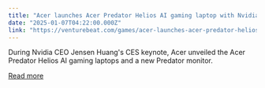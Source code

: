```yaml
---
title: "Acer launches Acer Predator Helios AI gaming laptop with Nvidia’s RTX 5090 GPU"
date: "2025-01-07T04:22:00.000Z"
link: "https://venturebeat.com/games/acer-launches-acer-predator-helios-ai-gaming-laptop-with-nvidias-rtx-5090-gpu/"
---
```


During Nvidia CEO Jensen Huang's CES keynote, Acer unveiled the Acer Predator Helios AI gaming laptops and a new Predator monitor.

[Read more](https://venturebeat.com/games/acer-launches-acer-predator-helios-ai-gaming-laptop-with-nvidias-rtx-5090-gpu/)
